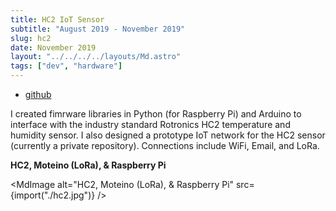 ```yaml
---
title: HC2 IoT Sensor
subtitle: "August 2019 - November 2019"
slug: hc2
date: November 2019
layout: "../../../../layouts/Md.astro"
tags: ["dev", "hardware"]
---
```



- [github](https://github.com/ec965/HC2_arduino_python)

I created fimrware libraries in Python (for Raspberry Pi) and Arduino to
interface with the industry standard Rotronics HC2 temperature and humidity
sensor. I also designed a prototype IoT network for the HC2 sensor (currently a
private repository). Connections include WiFi, Email, and LoRa.

**HC2, Moteino (LoRa), & Raspberry Pi**

<MdImage alt="HC2, Moteino (LoRa), & Raspberry Pi" src={import("./hc2.jpg")} />
